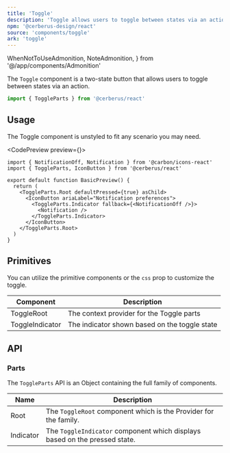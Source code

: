 ```yaml
---
title: 'Toggle'
description: 'Toggle allows users to toggle between states via an action.'
npm: '@cerberus-design/react'
source: 'components/toggle'
ark: 'toggle'
---
```


  WhenNotToUseAdmonition,
  NoteAdmonition,
} from '@/app/components/Admonition'

The `Toggle` component is a two-state button that allows users to toggle between states via an action.

<WhenNotToUseAdmonition description="If you need to conditionally render content based on a binary condition, use the Show component." />

```ts
import { ToggleParts } from '@cerberus/react'
```

## Usage

The Toggle component is unstyled to fit any scenario you may need.

<CodePreview preview={<BasicPreview />}>
```tsx title="notification-toggle.tsx"
import { NotificationOff, Notification } from '@carbon/icons-react'
import { ToggleParts, IconButton } from '@cerberus/react'

export default function BasicPreview() {
  return (
    <ToggleParts.Root defaultPressed={true} asChild>
      <IconButton ariaLabel="Notification preferences">
        <ToggleParts.Indicator fallback={<NotificationOff />}>
          <Notification />
        </ToggleParts.Indicator>
      </IconButton>
    </ToggleParts.Root>
  )
}
```
</CodePreview>

## Primitives

You can utilize the primitive components or the `css` prop to customize the toggle.

| Component | Description |
| --------- | ----------- |
| ToggleRoot    | The context provider for the Toggle parts |
| ToggleIndicator   | The indicator shown based on the toggle state |

## API

### Parts

The `ToggleParts` API is an Object containing the full family of components.

<NoteAdmonition description="It is best to only use the ToggleParts if you are building a custom solution. Importing Object based components will ship every property it includes into your bundle, regardless if you use it or not." />

| Name     | Description                            |
| -------- | -------------------------------------- |
| Root     | The `ToggleRoot` component which is the Provider for the family. |
| Indicator  | The `ToggleIndicator` component which displays based on the pressed state. |
